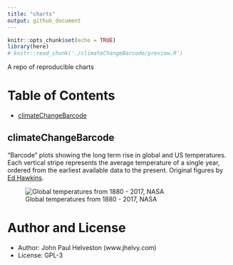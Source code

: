 ```yaml
---
title: "charts"
output: github_document
---
```


```r
knitr::opts_chunk$set(echo = TRUE)
library(here)
# knitr::read_chunk('./climateChangeBarcode/preview.R')
```

A repo of reproducible charts

# Table of Contents
* [climateChangeBarcode](#climateChangeBarcode)

## climateChangeBarcode
"Barcode" plots showing the long term rise in global and US temperatures. Each vertical stripe represents the average temperature of a single year, ordered from the earliest available data to the present. Original figures by [Ed Hawkins](http://www.climate-lab-book.ac.uk/2018/warming-stripes/#more-5516).

![Global temperatures from 1880 - 2017, NASA](./charts/climateChangeBarcode/plots/nasa_global_preview.png)

# Author and License
* Author: John Paul Helveston (www.jhelvy.com)
* License: GPL-3